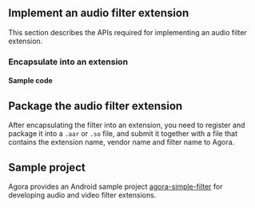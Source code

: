 <PlatformWrapper platform="android">



## Implement an audio filter extension

This section describes the APIs required for implementing an audio filter extension.




### Encapsulate into an extension





#### Sample code




## Package the audio filter extension


After encapsulating the filter into an extension, you need to register and package it into a `.aar` or `.so` file, and submit it together with a file that contains the extension name, vendor name and filter name to Agora.




## Sample project

Agora provides an Android sample project [agora-simple-filter](https://github.com/AgoraIO/API-Examples/tree/4.0.0-beta/Android/APIExample/agora-simple-filter) for developing audio and video filter extensions.


</PlatformWrapper>